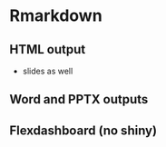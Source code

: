 # Rmarkdown

## HTML output

- slides as well

## Word and PPTX outputs

## Flexdashboard (no shiny)